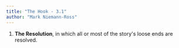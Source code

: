 ```yaml
---
title: "The Hook - 3.1"
author: "Mark Niemann-Ross"
---
```


1.  **The Resolution**, in which all or most of the story\'s loose ends are resolved.
